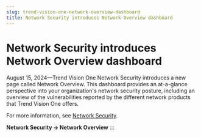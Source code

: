 ```yaml
---
slug: trend-vision-one-network-overview-dashboard
title: Network Security introduces Network Overview dashboard
---
```

# Network Security introduces Network Overview dashboard

August 15, 2024—Trend Vision One Network Security introduces a new page called Network Overview. This dashboard provides an at-a-glance perspective into your organization's network security posture, including an overview of the vulnerabilities reported by the different network products that Trend Vision One offers.

For more information, see [Network Security](https://docs.trendmicro.com/en-us/documentation/article/trend-vision-one-network-security).

**Network Security → Network Overview**
:::
